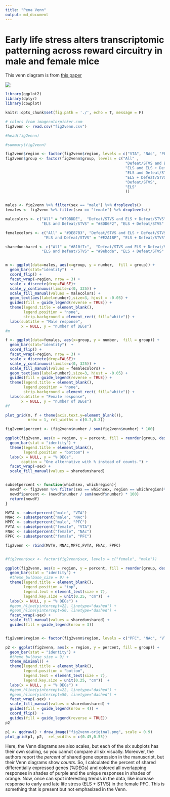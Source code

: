 ```yaml
---
title: "Pena Venn"
output: md_document
---
```


# Early life stress alters transcriptomic patterning across reward circuitry in male and female mice
  
This venn diagram is from [this paper](https://www.biorxiv.org/content/10.1101/624353v1)
  
![](Pena2019.png)  
  
```r
library(ggplot2)
library(dplyr)
library(cowplot)

knitr::opts_chunk$set(fig.path = './', echo = T, message = F)

```

```r

# colors from imagecolorpicker.com
fig2venn <- read.csv("fig2venn.csv")

#head(fig2venn)

#summary(fig2venn)

fig2venn$region <- factor(fig2venn$region, levels = c("VTA", "NAc", "PFC")) 
fig2venn$group <- factor(fig2venn$group, levels = c("All" ,  
                                                     "Defeat/STVS and ELS + Defeat/STVS",
                                                     "ELS and ELS + Defeat/STVS" ,
                                                     "ELS and Defeat/STVS",
                                                     "ELS + Defeat/STVS",
                                                     "Defeat/STVS",
                                                     "ELS" 
                                                     ))


males <- fig2venn %>% filter(sex == "male") %>% droplevels()
females <- fig2venn %>% filter(sex == "female") %>% droplevels()

malecolors <- c("All" = "#79BDDE",  "Defeat/STVS and ELS + Defeat/STVS" = "#A7C8D9", "ELS and ELS + Defeat/STVS" = "#03BEEE" ,
                "ELS and Defeat/STVS" = "#8DD6F2", "ELS + Defeat/STVS" = "#92C9DE", "Defeat/STVS" = "#DDDEE0", "ELS" = "#69D7FC" )

femalecolors <- c("All" = "#DE87B3", "Defeat/STVS and ELS + Defeat/STVS" = "#D4AEC9", "ELS and ELS + Defeat/STVS" = "#FF469F" ,
                 "ELS and Defeat/STVS" = "#E2A1BF", "ELS + Defeat/STVS" = "#F3A4D5", "Defeat/STVS" = "#DDDEE0", "ELS" = "#FF80BB" )

sharedunshared <- c("All" = "#810f7c",  "Defeat/STVS and ELS + Defeat/STVS" = "#8c6bb1", "ELS and ELS + Defeat/STVS" = "#8c96c6" ,
                "ELS and Defeat/STVS" = "#9ebcda", "ELS + Defeat/STVS" = "#fdb863", "Defeat/STVS" = "#e08214", "ELS" = "#b35806" )


m <- ggplot(data=males, aes(x=group, y = number,  fill = group)) + 
  geom_bar(stat="identity")  + 
  coord_flip() + 
  facet_wrap(~region, nrow = 3) +
  scale_x_discrete(drop=FALSE)+
  scale_y_continuous(limits=c(0, 325)) +
  scale_fill_manual(values = malecolors) +
  geom_text(aes(label=number),size=3, hjust = -0.05) +
  guides(fill = guide_legend(reverse = TRUE)) +
  theme(legend.title = element_blank(),
        legend.position = "none",
        strip.background = element_rect( fill="white")) +
  labs(subtitle = "Male response",
       x = NULL, y = "number of DEGs") 
#m

f <- ggplot(data=females, aes(x=group, y = number,  fill = group)) + 
  geom_bar(stat="identity")  + 
  coord_flip() + 
  facet_wrap(~region, nrow = 3) +
  scale_x_discrete(drop=FALSE)+
  scale_y_continuous(limits=c(0, 325)) +
  scale_fill_manual(values = femalecolors) +
  geom_text(aes(label=number),size=3, hjust = -0.05) +
  guides(fill = guide_legend(reverse = TRUE)) +
  theme(legend.title = element_blank(),
        legend.position = "none",
        strip.background = element_rect( fill="white")) +
  labs(subtitle = "Female response",
       x = NULL, y = "number of DEGs") 
#f

plot_grid(m, f + theme(axis.text.y=element_blank()), 
          nrow = 1, rel_widths = c(0.7,0.3))
```




```r
fig2venn$percent <- (fig2venn$number / sum(fig2venn$number) * 100)

ggplot(fig2venn, aes(x = region, y = percent, fill = reorder(group, desc(group)))) + 
  geom_bar(stat = "identity") + 
  theme(legend.title = element_blank(),
        legend.position = "bottom") + 
  labs(x = NULL, y = "% DEGs",
       caption = "One alternative with % instead of counts.") +
  facet_wrap(~sex) +
  scale_fill_manual(values = sharedunshared) 


subsetpercent <- function(whichsex, whichregion){
  newdf <- fig2venn %>% filter(sex == whichsex, region == whichregion)%>% droplevels()
  newdf$percent <- (newdf$number / sum(newdf$number) * 100)
  return(newdf)
}

MVTA <- subsetpercent("male", "VTA")
MNAc <- subsetpercent("male", "NAc")
MPFC <- subsetpercent("male", "PFC")
FVTA <- subsetpercent("female", "VTA")
FNAc <- subsetpercent("female", "NAc")
FPFC <- subsetpercent("female", "PFC")

fig2venn <- rbind(MVTA, MNAc,MPFC,FVTA, FNAc, FPFC)


#fig2venn$sex <- factor(fig2venn$sex, levels = c("female", "male"))

ggplot(fig2venn, aes(x = region, y = percent, fill = reorder(group, desc(group)))) + 
  geom_bar(stat = "identity") + 
  #theme_bw(base_size = 9) +
  theme(legend.title = element_blank(),
        legend.position = "top",
        legend.text = element_text(size = 7),
        legend.key.size = unit(0.25, "cm"))  + 
  labs(x = NULL, y = "% DEGs") +
  #geom_hline(yintercept=22, linetype="dashed") +
  #geom_hline(yintercept=50, linetype="dashed") +
  facet_wrap(~sex) +
  scale_fill_manual(values = sharedunshared) +
  guides(fill = guide_legend(nrow = 3)) 


fig2venn$region <- factor(fig2venn$region, levels = c("PFC", "NAc", "VTA"))

p2 <- ggplot(fig2venn, aes(x = region, y = percent, fill = group)) + 
  geom_bar(stat = "identity") + 
  #theme_bw(base_size = 9) +  
  theme_minimal() +
  theme(legend.title = element_blank(),
        legend.position = "bottom",
        legend.text = element_text(size = 7),
        legend.key.size = unit(0.25, "cm"))  + 
  labs(x = NULL, y = "% DEGs") +
  #geom_hline(yintercept=22, linetype="dashed") +
  #geom_hline(yintercept=50, linetype="dashed") +
  facet_wrap(~sex) +
  scale_fill_manual(values = sharedunshared) +
  guides(fill = guide_legend(nrow = 4)) +
  coord_flip()  +
  guides(fill = guide_legend(reverse = TRUE))
p2
```

```r
p1 <- ggdraw() + draw_image("fig2venn-original.png", scale = 0.9)
plot_grid(p1, p2,  rel_widths = c(0.45,0.55))
```

Here, the
Venn diagrams are also scales, but each of the six subplots has their
own scaling, so you cannot compare all six visually. Moreover, the
authors report the *percent* of shared gene expression in the
manuscript, but their Venn diagrams show *counts*. So, I calculated the
percent of shared differentially expressed genes (%DEGs) and colored all
overlapping responses in shades of purple and the unique responses in
shades of orange. Now, once can spot interesting trends in the data,
like increase response to early and late life stress (ELS + STVS) in the
female PFC. This is something that is present but not emphasized in the
Venn.
